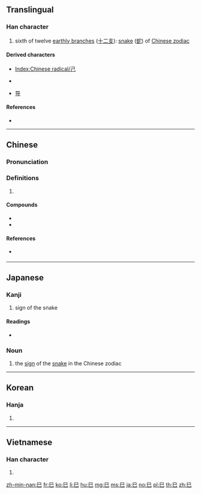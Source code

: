 {{also|己|已}}
==Translingual==
{{stroke order|type=animate}}

===Han character===
{{Han char|rn=49|rad=己|as=00|sn=3|var=2|four=77717|canj=RU}}

# sixth of twelve [[earthly branch]]es ([[十二支]]): [[snake]] ([[蛇]]) of [[W:Chinese zodiac|Chinese zodiac]]

====Derived characters====
* [[Index:Chinese radical/己]]
* {{lang|und|sc=Hani|[[包]]}} {{qualifier|Chinese form}}
* [[导]]

====References====
* {{Han ref|kx=0326.120|dkj=08744|dj=0631.010|hdz=20984.020|uh=5DF3|ud=24051|bh=A478|bd=42104}}

----

==Chinese==
{{zh-forms}}

===Pronunciation===
{{zh-pron
|m=sì
|c=zi6
|h=
|mn=chī/sū
|mn_note=chī - vernacular, sū - literary
|w=
|mc=y
|oc=y
|ma=|ma2=
|cat=n
}}

===Definitions===
{{zh-hanzi}}

# {{rfdef|lang=zh}}

====Compounds====
* {{zh-l|巳蛇}}
* {{zh-l|巳時}}

====References====
* {{qualifier|Min Nan}} {{thcwd|210}}

----

==Japanese==
{{wikipedia|lang=ja}}

===Kanji===
{{ja-kanji|grade=8|rs=己00}}

# sign of the snake

====Readings====
* {{ja-readings|on=[[し]] (shi)|kun=[[み]] (mi)}}

===Noun===
{{ja-noun|み}}

# the [[sign]] of the [[snake]] in the Chinese zodiac

----

==Korean==

===Hanja===
{{ko-hanja|hangeul=사|rv=sa|mr=sa|y=sa}}

# {{defn|lang=ko|sort=己00}}

----

==Vietnamese==

===Han character===
{{vi-hantu|[[tị]], [[anh]]|rs=己00}}

# {{defn|lang=vi|sort=己00}}

[[Category:CJKV radicals| ]]

[[zh-min-nan:巳]]
[[fr:巳]]
[[ko:巳]]
[[li:巳]]
[[hu:巳]]
[[mg:巳]]
[[ms:巳]]
[[ja:巳]]
[[no:巳]]
[[pl:巳]]
[[th:巳]]
[[zh:巳]]